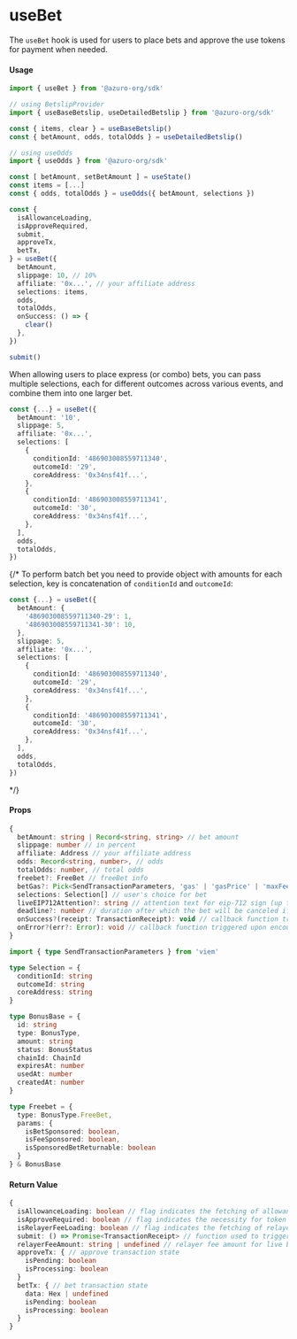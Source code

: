 
# useBet

The `useBet` hook is used for users to place bets and approve the use tokens for payment when needed.

#### Usage

```ts
import { useBet } from '@azuro-org/sdk'

// using BetslipProvider
import { useBaseBetslip, useDetailedBetslip } from '@azuro-org/sdk'

const { items, clear } = useBaseBetslip()
const { betAmount, odds, totalOdds } = useDetailedBetslip()

// using useOdds
import { useOdds } from '@azuro-org/sdk'

const [ betAmount, setBetAmount ] = useState()
const items = [...]
const { odds, totalOdds } = useOdds({ betAmount, selections })

const {
  isAllowanceLoading,
  isApproveRequired,
  submit,
  approveTx,
  betTx,
} = useBet({
  betAmount,
  slippage: 10, // 10%
  affiliate: '0x...', // your affiliate address
  selections: items,
  odds,
  totalOdds,
  onSuccess: () => {
    clear()
  },
})

submit()
```

<Callout type="info">
When allowing users to place express (or combo) bets, you can pass multiple selections, each for different outcomes across various events, and combine them into one larger bet.

```ts
const {...} = useBet({
  betAmount: '10',
  slippage: 5,
  affiliate: '0x...',
  selections: [
    {
      conditionId: '486903008559711340',
      outcomeId: '29',
      coreAddress: '0x34nsf41f...',
    },
    {
      conditionId: '486903008559711341',
      outcomeId: '30',
      coreAddress: '0x34nsf41f...',
    },
  ],
  odds,
  totalOdds,
})
```
</Callout>

{/* <Callout type="info">
To perform batch bet you need to provide object with amounts for each selection, key is concatenation of `conditionId` and `outcomeId`:

```ts
const {...} = useBet({
  betAmount: {
    '486903008559711340-29': 1,
    '486903008559711341-30': 10,
  },
  slippage: 5,
  affiliate: '0x...',
  selections: [
    {
      conditionId: '486903008559711340',
      outcomeId: '29',
      coreAddress: '0x34nsf41f...',
    },
    {
      conditionId: '486903008559711341',
      outcomeId: '30',
      coreAddress: '0x34nsf41f...',
    },
  ],
  odds,
  totalOdds,
})
```
</Callout> */}

#### Props

```ts
{
  betAmount: string | Record<string, string> // bet amount
  slippage: number // in percent
  affiliate: Address // your affiliate address
  odds: Record<string, number>, // odds
  totalOdds: number, // total odds
  freebet?: FreeBet // freeBet info
  betGas?: Pick<SendTransactionParameters, 'gas' | 'gasPrice' | 'maxFeePerGas' | 'maxFeePerBlobGas' | 'maxPriorityFeePerGas'> // transaction gas parameters, prematch only
  selections: Selection[] // user's choice for bet
  liveEIP712Attention?: string // attention text for eip-712 sign (up to 160 chars)
  deadline?: number // duration after which the bet will be canceled if it does not get included in a block
  onSuccess?(receipt: TransactionReceipt): void // callback function triggered after a successful bet
  onError?(err?: Error): void // callback function triggered upon encountering an error
}
```

```ts
import { type SendTransactionParameters } from 'viem'

type Selection = {
  conditionId: string
  outcomeId: string
  coreAddress: string
}

type BonusBase = {
  id: string
  type: BonusType,
  amount: string
  status: BonusStatus
  chainId: ChainId
  expiresAt: number
  usedAt: number
  createdAt: number
}

type Freebet = {
  type: BonusType.FreeBet,
  params: {
    isBetSponsored: boolean,
    isFeeSponsored: boolean,
    isSponsoredBetReturnable: boolean
  }
} & BonusBase
```

#### Return Value

```ts
{
  isAllowanceLoading: boolean // flag indicates the fetching of allowance
  isApproveRequired: boolean // flag indicates the necessity for token spending approval
  isRelayerFeeLoading: boolean // flag indicates the fetching of relayer fee for live bet
  submit: () => Promise<TransactionReceipt> // function used to trigger the bet action or token spending approval
  relayerFeeAmount: string | undefined // relayer fee amount for live bet
  approveTx: { // approve transaction state
    isPending: boolean
    isProcessing: boolean
  }
  betTx: { // bet transaction state
    data: Hex | undefined
    isPending: boolean
    isProcessing: boolean
  }
}
```
